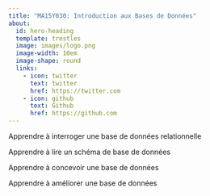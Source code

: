 ```yaml
---
title: "MA15Y030: Introduction aux Bases de Données"
about:
  id: hero-heading
  template: trestles
  image: images/logo.png
  image-width: 10em
  image-shape: round
  links:
    - icon: twitter
      text: twitter
      href: https://twitter.com
    - icon: github
      text: Github
      href: https://github.com
---
```


:::{#hero-heading}


Apprendre à interroger une base de données relationnelle

Apprendre à lire un schéma  de base de données 

Apprendre à concevoir une base de données

Apprendre à améliorer une base de données 


:::

